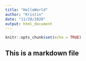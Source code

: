 ---
title: "HelloWorld"
author: "Kristin"
date: "11/28/2020"
output: html_document
---

```{r setup, include=FALSE}
knitr::opts_chunk$set(echo = TRUE)
```
## This is a markdown file
